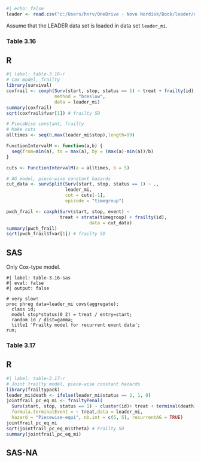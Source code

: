 ```r
#| echo: false
leader <- read.csv("c:/Users/hnrv/OneDrive - Novo Nordisk/Book/leader/data/leader_mi.csv")
```

Assume that the LEADER data set is loaded in data set `leader_mi`.


### Table 3.16

::: {.panel-tabset}
## R
```r
#| label: table-3.16-r
# Cox model, frailty
library(survival)
coxfrail <- coxph(Surv(start, stop, status == 1) ~ treat + frailty(id), 
                  method = "breslow", 
                  data = leader_mi)
summary(coxfrail)
sqrt(coxfrail$fvar[1]) # frailty SD

# PieceWise constant, frailty
# Make cuts 
alltimes <- seq(0,max(leader_mi$stop),length=99)

FunctionIntervalM <- function(a,b) {
  seq(from=min(a), to = max(a), by = (max(a)-min(a))/b)
}

cuts <- FunctionIntervalM(a = alltimes, b = 5)

# AG model, piece-wise constant hazards 
cut_data <- survSplit(Surv(start, stop, status == 1) ~ ., 
                      leader_mi,
                      cut = cuts[-1], 
                      episode = "timegroup")

pwch_frail <- coxph(Surv(start, stop, event) ~ 
                    treat + strata(timegroup) + frailty(id), 
                               data = cut_data)
summary(pwch_frail)
sqrt(pwch_frail$fvar[1]) # frailty SD
```

## SAS

Only Cox-type model.

```sas
#| label: table-3.16-sas
#| eval: false 
#| output: false

# very slow!
proc phreg data=leader_mi covs(aggregate);
  class id;
  model stop*status(0 2) = treat / entry=start; 
  random id / dist=gamma;
  title1 'Frailty model for recurrent event data';
run;
```

:::

### Table 3.17

::: {.panel-tabset}
## R
```r
#| label: table-3.17-r
# Joint frailty model, piece-wise constant hazards
library(frailtypack)
leader_mi$death <- ifelse(leader_mi$status == 2, 1, 0)
jointfrail_pc_eq_mi <- frailtyPenal(
  Surv(start, stop, status == 1) ~ cluster(id)+ treat + terminal(death),
  formula.terminalEvent = ~ treat,data = leader_mi, 
  hazard = "Piecewise-equi", nb.int = c(5, 5), recurrentAG = TRUE)
jointfrail_pc_eq_mi
sqrt(jointfrail_pc_eq_mi$theta) # Frailty SD
summary(jointfrail_pc_eq_mi)
```
## SAS-NA

:::